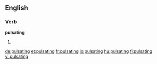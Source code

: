 ==English==

===Verb===
'''pulsating'''

# {{present participle of|pulsate}}

[[de:pulsating]]
[[et:pulsating]]
[[fr:pulsating]]
[[io:pulsating]]
[[hu:pulsating]]
[[fi:pulsating]]
[[vi:pulsating]]